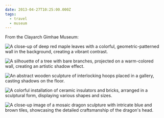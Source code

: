 ```yaml
---
date: 2013-04-27T10:25:00.000Z
tags:
  - travel
  - museum
---
```

From the Clayarch Gimhae Museum:

![A close-up of deep red maple leaves with a colorful, geometric-patterned wall in the background, creating a vibrant contrast.](/assets/photos/20130427-IMG_5214.jpg)

![A silhouette of a tree with bare branches, projected on a warm-colored wall, creating an artistic shadow effect.](/assets/photos/20130427-IMG_5157.jpg)

![An abstract wooden sculpture of interlocking hoops placed in a gallery, casting shadows on the floor.](/assets/photos/20130427-IMG_5229.jpg)

![A colorful installation of ceramic insulators and bricks, arranged in a sculptural form, displaying various shapes and sizes.](/assets/photos/20130427-IMG_5199.jpg)

![A close-up image of a mosaic dragon sculpture with intricate blue and brown tiles, showcasing the detailed craftsmanship of the dragon's head.](/assets/photos/20130427-IMG_5244.jpg)
